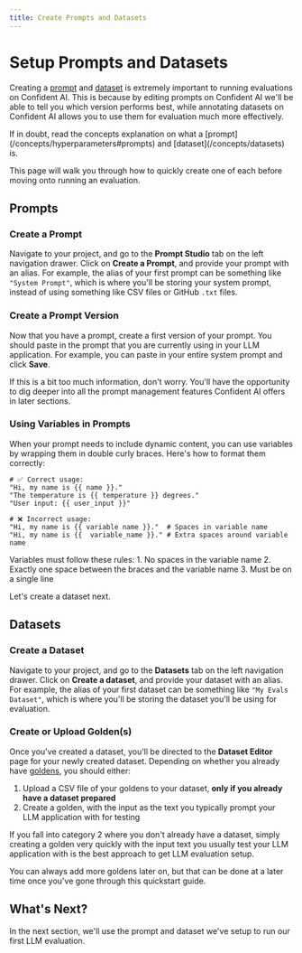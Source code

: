 ```yaml
---
title: Create Prompts and Datasets
---
```



# Setup Prompts and Datasets

Creating a [prompt](/concepts/hyperparameters#prompts) and [dataset](/concepts/datasets) is extremely important to running evaluations on Confident AI. This is because by editing prompts on Confident AI we'll be able to tell you which version performs best, while annotating datasets on Confident AI allows you to use them for evaluation much more effectively.

<Callout>
  If in doubt, read the concepts explanation on what a
  [prompt](/concepts/hyperparameters#prompts) and [dataset](/concepts/datasets)
  is.
</Callout>

This page will walk you through how to quickly create one of each before moving onto running an evaluation.

## Prompts

### Create a Prompt

Navigate to your project, and go to the **Prompt Studio** tab on the left navigation drawer. Click on **Create a Prompt**, and provide your prompt with an alias. For example, the alias of your first prompt can be something like `"System Prompt"`, which is where you'll be storing your system prompt, instead of using something like CSV files or GitHub `.txt` files.

### Create a Prompt Version

Now that you have a prompt, create a first version of your prompt. You should paste in the prompt that you are currently using in your LLM application. For example, you can paste in your entire system prompt and click **Save**.

<Callout type="info">
  If this is a bit too much information, don't worry. You'll have the
  opportunity to dig deeper into all the prompt management features Confident AI
  offers in later sections.
</Callout>

### Using Variables in Prompts

When your prompt needs to include dynamic content, you can use variables by wrapping them in double curly braces. Here's how to format them correctly:

```text showLineNumbers
# ✅ Correct usage:
"Hi, my name is {{ name }}."
"The temperature is {{ temperature }} degrees."
"User input: {{ user_input }}"

# ❌ Incorrect usage:
"Hi, my name is {{ variable name }}."  # Spaces in variable name
"Hi, my name is {{  variable_name }}." # Extra spaces around variable name
```

<Callout type="warning">
  Variables must follow these rules: 1. No spaces in the variable name 2.
  Exactly one space between the braces and the variable name 3. Must be on a
  single line
</Callout>

Let's create a dataset next.

## Datasets

### Create a Dataset

Navigate to your project, and go to the **Datasets** tab on the left navigation drawer. Click on **Create a dataset**, and provide your dataset with an alias. For example, the alias of your first dataset can be something like `"My Evals Dataset"`, which is where you'll be storing the dataset you'll be using for evaluation.

### Create or Upload Golden(s)

Once you've created a dataset, you'll be directed to the **Dataset Editor** page for your newly created dataset. Depending on whether you already have [goldens](/concepts/datasets#goldens), you should either:

1. Upload a CSV file of your goldens to your dataset, **only if you already have a dataset prepared**
2. Create a golden, with the input as the text you typically prompt your LLM application with for testing

If you fall into category 2 where you don't already have a dataset, simply creating a golden very quickly with the input text you usually test your LLM application with is the best approach to get LLM evaluation setup.

<Callout type="info">
  You can always add more goldens later on, but that can be done at a later time
  once you've gone through this quickstart guide.
</Callout>

## What's Next?

In the next section, we'll use the prompt and dataset we've setup to run our first LLM evaluation.
